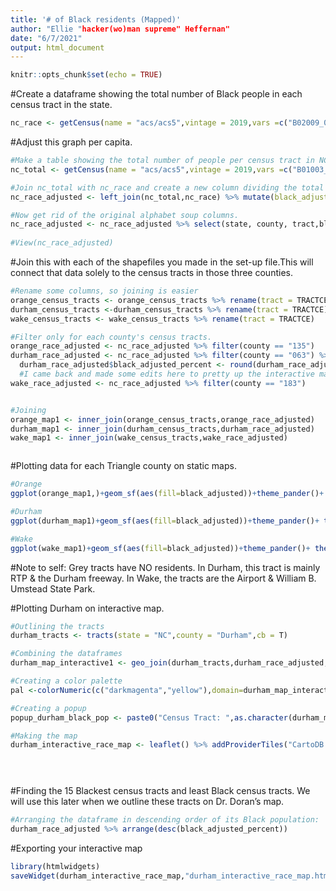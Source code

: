 ```yaml
---
title: '# of Black residents (Mapped)'
author: "Ellie "hacker(wo)man supreme" Heffernan"
date: "6/7/2021"
output: html_document
---
```


```r
knitr::opts_chunk$set(echo = TRUE)

```


#Create a dataframe showing the total number of Black people in each census tract in the state.
```r
nc_race <- getCensus(name = "acs/acs5",vintage = 2019,vars =c("B02009_001E"),region="tract",regionin="state:37")
```


#Adjust this graph per capita. 
```r
#Make a table showing the total number of people per census tract in NC
nc_total <- getCensus(name = "acs/acs5",vintage = 2019,vars =c("B01003_001E"),region="tract",regionin="state:37")

#Join nc_total with nc_race and create a new column dividing the total number of Black people in each tract (B02009_001E) by the total number of people in each tract (B01003_001E). Black is defined as "Black alone or in combination with one or more races," since that is the definition the census api key used.  
nc_race_adjusted <- left_join(nc_total,nc_race) %>% mutate(black_adjusted = B02009_001E/B01003_001E)

#Now get rid of the original alphabet soup columns. 
nc_race_adjusted <- nc_race_adjusted %>% select(state, county, tract,black_adjusted)
 
#View(nc_race_adjusted)
```



#Join this with each of the shapefiles you made in the set-up file.This will connect that data solely to the census tracts in those three counties. 
```r
#Rename some columns, so joining is easier
orange_census_tracts <- orange_census_tracts %>% rename(tract = TRACTCE)
durham_census_tracts <-durham_census_tracts %>% rename(tract = TRACTCE)
wake_census_tracts <- wake_census_tracts %>% rename(tract = TRACTCE)

#Filter only for each county's census tracts. 
orange_race_adjusted <- nc_race_adjusted %>% filter(county == "135")
durham_race_adjusted <- nc_race_adjusted %>% filter(county == "063") %>% mutate(black_adjusted_percent = black_adjusted*100)
  durham_race_adjusted$black_adjusted_percent <- round(durham_race_adjusted$black_adjusted_percent,digits = 2) 
  #I came back and made some edits here to pretty up the interactive map I made later. Changing from decimal to percent and only allowing two digits after the decimal 
wake_race_adjusted <- nc_race_adjusted %>% filter(county == "183")


#Joining
orange_map1 <- inner_join(orange_census_tracts,orange_race_adjusted)
durham_map1 <- inner_join(durham_census_tracts,durham_race_adjusted)
wake_map1 <- inner_join(wake_census_tracts,wake_race_adjusted)



```

#Plotting data for each Triangle county on static maps.
```r
#Orange
ggplot(orange_map1,)+geom_sf(aes(fill=black_adjusted))+theme_pander()+ theme(panel.grid.major=element_line(colour="transparent"))+ theme(axis.text = element_blank(),axis.ticks = element_blank())+                                                                   scale_fill_distiller(palette="Blues",direction=1,name ="% of residents that are Black") + labs(title = "Black residents in Orange County census tracts ",caption = "Source: U.S. Census/ACS 2019")

#Durham
ggplot(durham_map1)+geom_sf(aes(fill=black_adjusted))+theme_pander()+ theme(axis.text = element_blank(),axis.ticks = element_blank())+ theme(panel.grid.major=element_line(colour="transparent"))+scale_fill_distiller(palette="Blues",direction=1,name ="% of residents that are Black") + labs(title = "Black residents in Durham County census tracts",caption = "Source: U.S. Census/ACS 2019")

#Wake
ggplot(wake_map1)+geom_sf(aes(fill=black_adjusted))+theme_pander()+ theme(axis.text = element_blank(), axis.ticks = element_blank())+     theme(panel.grid.major=element_line(colour="transparent"))+scale_fill_distiller(palette="Blues",direction=1,name ="% of residents that are Black") + labs(title = "Black residents in Wake County census tracts",caption = "Source: U.S. Census/ACS 2019")


```
#Note to self: Grey tracts have NO residents. In Durham, this tract is mainly RTP & the Durham freeway. In Wake, the tracts are the Airport & William B. Umstead State Park. 


#Plotting Durham on interactive map. 
```r

#Outlining the tracts 
durham_tracts <- tracts(state = "NC",county = "Durham",cb = T)

#Combining the dataframes
durham_map_interactive1 <- geo_join(durham_tracts,durham_race_adjusted,"TRACTCE","tract") %>% filter(NAME!="9801")

#Creating a color palette 
pal <-colorNumeric(c("darkmagenta","yellow"),domain=durham_map_interactive1$black_adjusted_percent)

#Creating a popup
popup_durham_black_pop <- paste0("Census Tract: ",as.character(durham_map_interactive1$NAME),"<br/> Residents that are Black (%): " ,as.character(durham_map_interactive1$black_adjusted_percent))

#Making the map 
durham_interactive_race_map <- leaflet() %>% addProviderTiles("CartoDB.Positron") %>% setView(-78.999,36.055,zoom =11) %>% addPolygons(data = durham_map_interactive1,fillColor =~pal(durham_map_interactive1$black_adjusted_percent),fillOpacity = 1.5,weight = .2,smoothFactor=.2,popup =~ popup_durham_black_pop) %>% addLegend(pal=pal,values=durham_map_interactive1$black_adjusted_percent,position = "bottomright",title = "<br/> Distribution of <br/> Black residents <br/> in Durham County (%)") 


 
```


#Finding the 15 Blackest census tracts and least Black census tracts. We will use this later when we outline these tracts on Dr. Doran's map.  
```r
#Arranging the dataframe in descending order of its Black population: 
durham_race_adjusted %>% arrange(desc(black_adjusted_percent))
```




#Exporting your interactive map
```r
library(htmlwidgets)
saveWidget(durham_interactive_race_map,"durham_interactive_race_map.html",selfcontained = TRUE)
```











